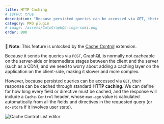 ```yaml
---
title: HTTP Caching
# isPRO: true
description: "Because persisted queries can be accessed via GET, their response can be cached through standard HTTP caching."
category: PRO plugin
# image: /assets/GatoGraphQL-logo-suki.png
order: 800
---
```


📣 **Note:** This feature is unlocked by the [Cache Control](/extensions/cache-control/) extension.

Because it sends the queries via `POST`, GraphQL is normally not cacheable on the server-side or intermediate stages between the client and the server (such as a CDN), and we need to worry about adding a caching layer on the application on the client-side, making it slower and more complex.

However, because persisted queries can be accessed via `GET`, their response can be cached through standard **HTTP caching**. We can define for how long every field or directive must be cached, and the response will include a `Cache-Control` header, whose `max-age` value is calculated automatically from all the fields and directives in the requested query (or `no-store` if it involves user state).

![Cache Control List editor](/assets/extensions/upstream-pro/cache-control-list.png "Cache Control List editor")
